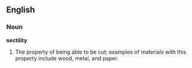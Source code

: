 ==English==
===Noun===
'''sectility'''
# The property of being able to be cut; examples of materials with this property include wood, metal, and paper.